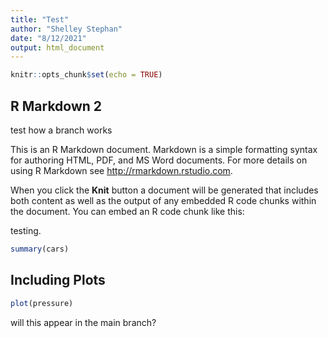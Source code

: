 ```yaml
---
title: "Test"
author: "Shelley Stephan"
date: "8/12/2021"
output: html_document
---
```


```r
knitr::opts_chunk$set(echo = TRUE)
```

## R Markdown 2 

test how a branch works

This is an R Markdown document. Markdown is a simple formatting syntax for authoring HTML, PDF, and MS Word documents. For more details on using R Markdown see <http://rmarkdown.rstudio.com>.

When you click the **Knit** button a document will be generated that includes both content as well as the output of any embedded R code chunks within the document. You can embed an R code chunk like this:

testing.

```r
summary(cars)
```

## Including Plots

```r
plot(pressure)
```

will this appear in the main branch?
